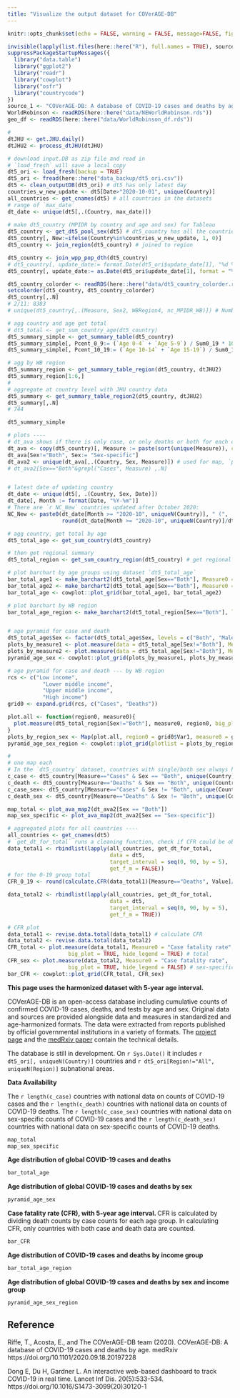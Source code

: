 ```yaml
---
title: "Visualize the output dataset for COVerAGE-DB"
---
```



```r
knitr::opts_chunk$set(echo = FALSE, warning = FALSE, message=FALSE, fig.width=8, fig.height=6)
```
 
```r
invisible(lapply(list.files(here::here("R"), full.names = TRUE), source))
suppressPackageStartupMessages({
  library("data.table")
  library("ggplot2")
  library("readr")
  library("cowplot")
  library("osfr")
  library("countrycode")
})
source_1 <- "COVerAGE-DB: A database of COVID-19 cases and deaths by age (https://osf.io/mpwjq/)"
WorldRobinson <- readRDS(here::here("data/NEWorldRobinson.rds"))
geo_df <- readRDS(here::here("data/WorldRobinson_df.rds"))

#
dtJHU <- get.JHU.daily()
dtJHU2 <- process_dtJHU(dtJHU)

# download input.DB as zip file and read in 
# `load_fresh` will save a local copy
dt5_ori <- load_fresh(backup = TRUE)
dt5_ori <- fread(here::here("data_backup/dt5_ori.csv"))
dt5 <- clean_outputDB(dt5_ori) # dt5 has only latest day 
countries_w_new_update <- dt5[Date>"2020-10-01", unique(Country)]
all_countries <- get_cnames(dt5) # all countries in the datasets
# range of `max_date`
dt_date <- unique(dt5[,.(Country, max_date)])
  
# make dt5_country (MPIDR by country and age and sex) for Tableau 
dt5_country <- get_dt5_pool_sex(dt5) # dt5_country has all the countries, pooled sex into total and remove NA value
dt5_country[, New:=ifelse(Country%in%countries_w_new_update, 1, 0)]
dt5_country <- join_region(dt5_country) # joined to region 

dt5_country <- join_wpp_pop_dth(dt5_country)
# dt5_country[, update_date:= format.Date(dt5_ori$update_date[1], "%d %B %Y")]
dt5_country[, update_date:= as.Date(dt5_ori$update_date[1], format = "%d %B %Y")]

dt5_country_colorder <- readRDS(here::here("data/dt5_country_colorder.rds"))
setcolorder(dt5_country, dt5_country_colorder)
dt5_country[,.N]
# 2/11: 8383
# unique(dt5_country[,.(Measure, Sex2, WBRegion4, nc_MPIDR_WB)]) # Number of MPIDR countries by WB group 

# agg country and age get total
# dt5_total <- get_sum_country_age(dt5_country)
dt5_summary_simple <- get_summary_table(dt5_country)
dt5_summary_simple[, Pcent_0_9:= (`Age 0-4` + `Age 5-9`) / Sum0_19 * 100] # 0-10 % in 0-20
dt5_summary_simple[, Pcent_10_19:= (`Age 10-14` + `Age 15-19`) / Sum0_19 * 100]

# agg by WB region
dt5_summary_region <- get_summary_table_region(dt5_country, dtJHU2)
dt5_summary_region[1:6,]
# 
# aggregate at country level with JHU country data 
dt5_summary <- get_summary_table_region2(dt5_country, dtJHU2)
dt5_summary[,.N]
# 744

dt5_summary_simple

```


```r
# plots ----
# dt_ava shows if there is only case, or only deaths or both for each country by sex
dt_ava <- copy(dt5_country)[, Measure := paste(sort(unique(Measure)), collapse = "_"), by = .(Sex, Country)]
dt_ava[Sex!="Both", Sex:= "Sex-specific"]
dt_ava2 <- unique(dt_ava[,.(Country, Sex, Measure)]) # used for map, `plot_ava_map2`
# dt_ava2[Sex=="Both"&grepl("Cases", Measure) ,.N]


# latest date of updating country
dt_date <- unique(dt5[, .(Country, Sex, Date)])
dt_date[, Month := format(Date, "%Y-%m")]
# There are `r NC_New` countries updated after October 2020:
NC_New <- paste0(dt_date[Month >= "2020-10", uniqueN(Country)], " (", 
                 round(dt_date[Month >= "2020-10", uniqueN(Country)]/dt_date[,uniqueN(Country)]*100), "%)")

# agg country, get total by age
dt5_total_age <- get_sum_country(dt5_country)

# then get regional summary
dt5_total_region <- get_sum_country_region(dt5_country) # get regional (both total and sex-specific )

# plot barchart by age groups using dataset `dt5_total_age` 
bar_total_age1 <- make_barchart2(dt5_total_age[Sex=="Both"], Measure0 = "Cases")
bar_total_age2 <- make_barchart2(dt5_total_age[Sex=="Both"], Measure0 = "Deaths")
bar_total_age <- cowplot::plot_grid(bar_total_age1, bar_total_age2)

# plot barchart by WB region
bar_total_age_region <- make_barchart2(dt5_total_region[Sex=="Both"], label = FALSE)


# age pyramid for case and death 
dt5_total_age$Sex <- factor(dt5_total_age$Sex, levels = c("Both", "Male", "Female"))
plots_by_measure1 <- plot.measure(data = dt5_total_age[Sex!="Both"], Measure0 = "Cases", big_plot = TRUE, hide_legend = TRUE)
plots_by_measure2 <- plot.measure(data = dt5_total_age[Sex!="Both"], Measure0 = "Deaths", big_plot = TRUE, hide_legend = FALSE)
pyramid_age_sex <- cowplot::plot_grid(plots_by_measure1, plots_by_measure2) 

# age pyramid for case and death --- by WB region
rcs <- c("Low income",
           "Lower middle income",
           "Upper middle income",
           "High income")
grid0 <- expand.grid(rcs, c("Cases", "Deaths"))

plot.all <- function(region0, measure0){
  plot.measure(dt5_total_region[Sex!="Both"], measure0, region0, big_plot = TRUE, hide_legend = TRUE, hide_text = TRUE)
}
plots_by_region_sex <- Map(plot.all, region0 = grid0$Var1, measure0 = grid0$Var2)
pyramid_age_sex_region <- cowplot::plot_grid(plotlist = plots_by_region_sex, ncol = 2)    

# 
# one map each 
# In the `dt5_country` dataset, countries with single/both sex always have total
c_case <- dt5_country[Measure=="Cases" & Sex == "Both", unique(Country)]
c_death <- dt5_country[Measure=="Deaths" & Sex == "Both", unique(Country)]
c_case_sex<- dt5_country[Measure=="Cases" & Sex != "Both", unique(Country)]
c_death_sex <- dt5_country[Measure=="Deaths" & Sex != "Both", unique(Country)]

map_total <- plot_ava_map2(dt_ava2[Sex == "Both"])
map_sex_specific <- plot_ava_map2(dt_ava2[Sex == "Sex-specific"])

# aggregated plots for all countries ---- 
all_countries <- get_cnames(dt5)
# `get_dt_for_total` runs a cleaning function, check if CFR could be obtained
data_total1 <- rbindlist(lapply(all_countries, get_dt_for_total,
                                data = dt5,
                                target_interval = seq(0, 90, by = 5),
                                get_f_m = FALSE))
# for the 0-19 group total
CFR_0_19 <- round(calculate.CFR(data_total1)[Measure=="Deaths", Value]/calculate.CFR(data_total1)[Measure=="Cases", Value] * 100, 3)

data_total2 <- rbindlist(lapply(all_countries, get_dt_for_total, 
                                data = dt5,
                                target_interval = seq(0, 90, by = 5),
                                get_f_m = TRUE))

# CFR plot
data_total1 <- revise.data.total(data_total1) # calculate CFR
data_total2 <- revise.data.total(data_total2)
CFR_total <- plot.measure(data_total1, Measure0 = "Case fatality rate", 
                   big_plot = TRUE, hide_legend = TRUE) # total
CFR_sex <- plot.measure(data_total2, Measure0 = "Case fatality rate", 
                   big_plot = TRUE, hide_legend = FALSE) # sex-specific
bar_CFR <- cowplot::plot_grid(CFR_total, CFR_sex) 
```

**This page uses the harmonized dataset with 5-year age interval. **

COVerAGE-DB is an open-access database including cumulative counts of confirmed COVID-19 cases, deaths, and tests by age and sex. Original data and sources are provided alongside data and measures in standardized and age-harmonized formats. The data were extracted from reports published by official governmental institutions in a variety of formats.
The [project page](https://github.com/timriffe/covid_age) and the [medRxiv paper](https://www.medrxiv.org/content/10.1101/2020.09.18.20197228v2) contain the technical details. 

The database is still in development. On `r Sys.Date()` it includes `r dt5_ori[, uniqueN(Country)]` countries and `r dt5_ori[Region!="All", uniqueN(Region)]` subnational areas.

**Data Availability**

The `r length(c_case)` countries with national data on counts of COVID-19 cases and the `r length(c_death)` countries with national data on counts of COVID-19 deaths.
The `r length(c_case_sex)` countries with national data on sex-specific counts of COVID-19 cases and the `r length(c_death_sex)` countries with national data on sex-specific counts of COVID-19 deaths.

```r
map_total
map_sex_specific
```


**Age distribution of global COVID-19 cases and deaths**
```r

bar_total_age
```

**Age distribution of global COVID-19 cases and deaths by sex**
```r
pyramid_age_sex
```

**Case fatality rate (CFR), with 5-year age interval. **
CFR is calculated by dividing death counts by case counts for each age group. In calculating CFR, only countries with both case and death data are counted.

```r
bar_CFR
```

**Age distribution of COVID-19 cases and deaths by income group**
```r
bar_total_age_region
```

**Age distribution of global COVID-19 cases and deaths by sex and income group**
```r
pyramid_age_sex_region
```
 

## Reference  

Riffe, T., Acosta, E., and The COVerAGE-DB team (2020). COVerAGE-DB: A database of COVID-19 cases and deaths by age. medRxiv https://doi.org/10.1101/2020.09.18.20197228

Dong E, Du H, Gardner L. An interactive web-based dashboard to track COVID-19 in real time. Lancet Inf Dis. 20(5):533-534. https://doi.org/10.1016/S1473-3099(20)30120-1
